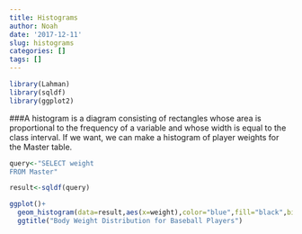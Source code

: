 ```yaml
---
title: Histograms
author: Noah
date: '2017-12-11'
slug: histograms
categories: []
tags: []
---
```

```r
library(Lahman)
library(sqldf)
library(ggplot2)
```

###A histogram is a diagram consisting of rectangles whose area is proportional to the frequency of a variable and whose width is equal to the class interval. If we want, we can make a histogram of player weights for the Master table.

```r
query<-"SELECT weight
FROM Master"

result<-sqldf(query)

ggplot()+
  geom_histogram(data=result,aes(x=weight),color="blue",fill="black",bins=50)+
  ggtitle("Body Weight Distribution for Baseball Players")
```

